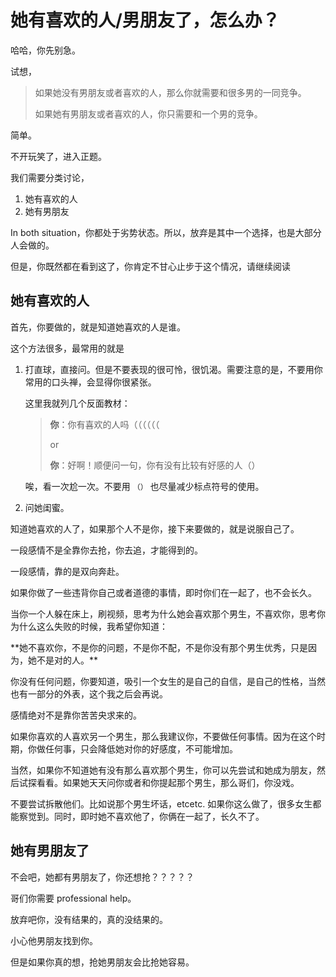 # 她有喜欢的人/男朋友了，怎么办？

哈哈，你先别急。

试想，

> 如果她没有男朋友或者喜欢的人，那么你就需要和很多男的一同竞争。
>
> 如果她有男朋友或者喜欢的人，你只需要和一个男的竞争。

简单。

不开玩笑了，进入正题。

我们需要分类讨论，

1. 她有喜欢的人
2. 她有男朋友

In both situation，你都处于劣势状态。所以，放弃是其中一个选择，也是大部分人会做的。

但是，你既然都在看到这了，你肯定不甘心止步于这个情况，请继续阅读

## 她有喜欢的人

首先，你要做的，就是知道她喜欢的人是谁。

这个方法很多，最常用的就是

1. 打直球，直接问。但是不要表现的很可怜，很饥渴。需要注意的是，不要用你常用的口头禅，会显得你很紧张。

   这里我就列几个反面教材：

   > **你**：你有喜欢的人吗（（（（（（
   >
   > or
   >
   > **你**：好啊！顺便问一句，你有没有比较有好感的人（）

   唉，看一次尬一次。不要用 `（）` 也尽量减少标点符号的使用。

2. 问她闺蜜。

知道她喜欢的人了，如果那个人不是你，接下来要做的，就是说服自己了。

一段感情不是全靠你去抢，你去追，才能得到的。

一段感情，靠的是双向奔赴。

如果你做了一些违背你自己或者道德的事情，即时你们在一起了，也不会长久。

当你一个人躲在床上，刷视频，思考为什么她会喜欢那个男生，不喜欢你，思考你为什么这么失败的时候，我希望你知道：


<Callout type="info" emoji={null}>
  **她不喜欢你，不是你的问题，不是你不配，不是你没有那个男生优秀，只是因为，她不是对的人。**
</Callout>

你没有任何问题，你要知道，吸引一个女生的是自己的自信，是自己的性格，当然也有一部分的外表，这个我之后会再说。

感情绝对不是靠你苦苦央求来的。

如果你喜欢的人喜欢另一个男生，那么我建议你，不要做任何事情。因为在这个时期，你做任何事，只会降低她对你的好感度，不可能增加。

当然，如果你不知道她有没有那么喜欢那个男生，你可以先尝试和她成为朋友，然后试探看看。如果她天天问你或者和你提起那个男生，那么哥们，你没戏。

不要尝试拆散他们。比如说那个男生坏话，etcetc. 如果你这么做了，很多女生都能察觉到。同时，即时她不喜欢他了，你俩在一起了，长久不了。

## 她有男朋友了

不会吧，她都有男朋友了，你还想抢？？？？？

哥们你需要 professional help。

放弃吧你，没有结果的，真的没结果的。

小心他男朋友找到你。

但是如果你真的想，抢她男朋友会比抢她容易。
